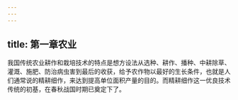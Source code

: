 ```yaml
---
---
---
```

title: 第一章农业
---



我国传统农业耕作和栽培技术的特点是想方设法从选种、耕作、播种、中耕除草、灌溉、施肥、防治病虫害到最后的收获，给予农作物以最好的生长条件，也就是人们通常说的精耕细作，来达到提高单位面积产量的目的。而精耕细作这一优良技术传统的初基，在春秋战国时期已奠定下了。